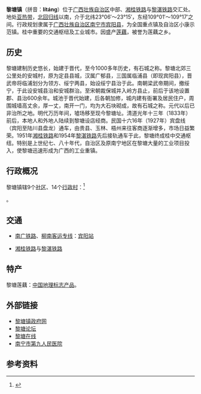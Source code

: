 {{中国乡级行政区
|景观照片文件名 = Litang Railway Station.jpg
|景观照片描述 = [[黎塘站|黎塘站]]
|汉语拼音 = 
|其他语言 = 
|其他语言名称 = 
|旧称 = 
|地名出处 = 
|位置图文件名 = 
|位置图描述 = 
|自定义图片= 
|建置时间 = 
|政府驻地 = 仁爱路
|毗邻 = 
|总面积 = 
|总人口 = 16.8万
|总人口年份 = 2008
|户籍人口 = 
|户籍人口年份 = 
|常住人口 = 
|常住人口年份 = 
|人口密度 = 
|GDP = 
|GDP年份 = 
|邮政编码 = 530409
|电话区号 = 771
|官方网站 = 
|网站名称 = 
|45/01/26/101/000}}
'''黎塘镇'''（拼音：'''lítáng'''）位于[[广西壮族自治区|广西壮族自治区]]中部、[[湘桂铁路|湘桂铁路]]与[[黎湛铁路|黎湛铁路]]交汇处。地处[[亚热带|亚热带]]，[[北回归线|北回归线]]以南，介于北纬23°06′～23°15′，东经109°01′～109°17′之间。行政规划隶属于[[广西壮族自治区|广西壮族自治区]][[南宁市|南宁市]][[宾阳县|宾阳县]]，为全国重点镇及自治区小康示范镇。桂中重要的交通枢纽及工业城市。因盛产[[莲藕|莲藕]]，被誉为莲藕之乡。

== 历史 ==
黎塘建制历史悠长，始建于晋代，至今1000多年历史，有石城之称。黎塘北郊三公里处的安城村，原为定县县城，汉属广郁县，三国属临浦县（即现宾阳县），晋武帝将临浦划分为领方、绥宁两县，始设绥宁县治于此。南朝梁武帝期间，撤绥宁，于此设安城县治和安城群治。至宋朝裁保城并入岭方县止，前后于该地设置郡、县治600余年。城池于晋代始建，后各朝加修，城内建有衙署及居民住户，周围城墙高丈余，厚一丈，南开一门，均为大石块砌成，故有石城之称。元代以后已非治所之地。明代万历年间，墟场移至现今黎塘址。清道光年十三年（1833年）前后，本地人和外地人陆续到黎塘设店经商。民国十六16年（1927年）宾盘线（宾阳至陆川县盘龙）通车，由贵县、玉林、梧州来往客商逐渐增多，市场日益繁荣。1951年{{rint|cn|rail}}[[湘桂铁路|湘桂铁路]]和1954年{{rint|cn|rail}}[[黎湛铁路|黎湛铁路]]先后接轨通车于此，黎塘终成桂中交通枢纽。特别是上世纪七、八十年代，自治区及原南宁地区在黎塘大量的工业项目投入，使黎塘迅速形成为广西的工业重镇。

== 行政概况 ==
黎塘镇辖9个[[社区|社区]]、14个[[行政村|行政村]]：<ref>{{PRC admin/ref sgc|45/01/26/101/000}}</ref>

{{PRC admin/children|45/01/26/101/000}}。

== 交通 ==
* {{rint|cn|crh}}[[南广铁路|南广铁路]]、[[柳南客运专线|柳南客运专线]]：[[宾阳站|宾阳站]]
* {{rint|cn|rail}}[[湘桂铁路|湘桂铁路]]与[[黎湛铁路|黎湛铁路]]

==特产==
黎塘莲藕：[[中国地理标志产品|中国地理标志产品]]。

==外部链接==   
*[http://www.gxlt.gov.cn 黎塘镇政府网]{{Wayback|url=http://www.gxlt.gov.cn/ |date=20130117024957 }}   
*[http://www.litang.org.cn 黎塘论坛]{{Wayback|url=http://www.litang.org.cn/ |date=20190125060845 }}
*[http://www.nnlt.net 黎塘在线]{{Wayback|url=http://www.nnlt.net/ |date=20200130153105 }}
*[http://www.nn9yy.com 南宁市第九人民医院]{{Wayback|url=http://www.nn9yy.com/ |date=20190128015725 }}

== 参考资料 ==
{{reflist}}

{{PRC admin/navcat|45/01/26/100/000}}